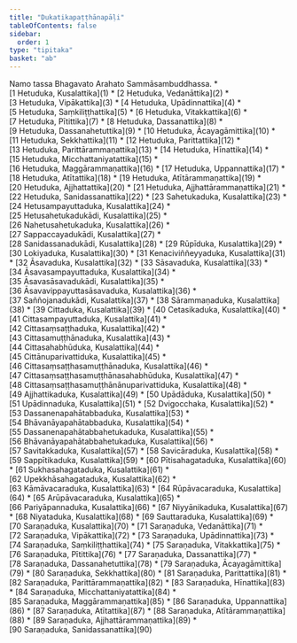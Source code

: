 ```yaml
---
title: "Dukatikapaṭṭhānapāḷi"
tableOfContents: false
sidebar:
  order: 1
type: "tipitaka"
basket: "ab"
---
```


<Paragraph number="1" type="center">
Namo tassa Bhagavato Arahato Sammāsambuddhassa.

</Paragraph>

<TableOfContents>
* [1 Hetuduka, Kusalattika](1)
* [2 Hetuduka, Vedanāttika](2)
* [3 Hetuduka, Vipākattika](3)
* [4 Hetuduka, Upādinnattika](4)
* [5 Hetuduka, Saṃkiliṭṭhattika](5)
* [6 Hetuduka, Vitakkattika](6)
* [7 Hetuduka, Pītittika](7)
* [8 Hetuduka, Dassanattika](8)
* [9 Hetuduka, Dassanahetuttika](9)
* [10 Hetuduka, Ācayagāmittika](10)
* [11 Hetuduka, Sekkhattika](11)
* [12 Hetuduka, Parittattika](12)
* [13 Hetuduka, Parittārammaṇattika](13)
* [14 Hetuduka, Hīnattika](14)
* [15 Hetuduka, Micchattaniyatattika](15)
* [16 Hetuduka, Maggārammaṇattika](16)
* [17 Hetuduka, Uppannattika](17)
* [18 Hetuduka, Atītattika](18)
* [19 Hetuduka, Atītārammaṇattika](19)
* [20 Hetuduka, Ajjhattattika](20)
* [21 Hetuduka, Ajjhattārammaṇattika](21)
* [22 Hetuduka, Sanidassanattika](22)
* [23 Sahetukaduka, Kusalattika](23)
* [24 Hetusampayuttaduka, Kusalattika](24)
* [25 Hetusahetukadukādi, Kusalattika](25)
* [26 Nahetusahetukaduka, Kusalattika](26)
* [27 Sappaccayadukādi, Kusalattika](27)
* [28 Sanidassanadukādi, Kusalattika](28)
* [29 Rūpīduka, Kusalattika](29)
* [30 Lokiyaduka, Kusalattika](30)
* [31 Kenaciviññeyyaduka, Kusalattika](31)
* [32 Āsavaduka, Kusalattika](32)
* [33 Sāsavaduka, Kusalattika](33)
* [34 Āsavasampayuttaduka, Kusalattika](34)
* [35 Āsavasāsavadukādi, Kusalattika](35)
* [36 Āsavavippayuttasāsavaduka, Kusalattika](36)
* [37 Saññojanadukādi, Kusalattika](37)
* [38 Sārammaṇaduka, Kusalattika](38)
* [39 Cittaduka, Kusalattika](39)
* [40 Cetasikaduka, Kusalattika](40)
* [41 Cittasampayuttaduka, Kusalattika](41)
* [42 Cittasaṃsaṭṭhaduka, Kusalattika](42)
* [43 Cittasamuṭṭhānaduka, Kusalattika](43)
* [44 Cittasahabhūduka, Kusalattika](44)
* [45 Cittānuparivattiduka, Kusalattika](45)
* [46 Cittasaṃsaṭṭhasamuṭṭhānaduka, Kusalattika](46)
* [47 Cittasaṃsaṭṭhasamuṭṭhānasahabhūduka, Kusalattika](47)
* [48 Cittasaṃsaṭṭhasamuṭṭhānānuparivattiduka, Kusalattika](48)
* [49 Ajjhattikaduka, Kusalattika](49)
* [50 Upādāduka, Kusalattika](50)
* [51 Upādinnaduka, Kusalattika](51)
* [52 Dvigocchaka, Kusalattika](52)
* [53 Dassanenapahātabbaduka, Kusalattika](53)
* [54 Bhāvanāyapahātabbaduka, Kusalattika](54)
* [55 Dassanenapahātabbahetukaduka, Kusalattika](55)
* [56 Bhāvanāyapahātabbahetukaduka, Kusalattika](56)
* [57 Savitakkaduka, Kusalattika](57)
* [58 Savicāraduka, Kusalattika](58)
* [59 Sappītikaduka, Kusalattika](59)
* [60 Pītisahagataduka, Kusalattika](60)
* [61 Sukhasahagataduka, Kusalattika](61)
* [62 Upekkhāsahagataduka, Kusalattika](62)
* [63 Kāmāvacaraduka, Kusalattika](63)
* [64 Rūpāvacaraduka, Kusalattika](64)
* [65 Arūpāvacaraduka, Kusalattika](65)
* [66 Pariyāpannaduka, Kusalattika](66)
* [67 Niyyānikaduka, Kusalattika](67)
* [68 Niyataduka, Kusalattika](68)
* [69 Sauttaraduka, Kusalattika](69)
* [70 Saraṇaduka, Kusalattika](70)
* [71 Saraṇaduka, Vedanāttika](71)
* [72 Saraṇaduka, Vipākattika](72)
* [73 Saraṇaduka, Upādinnattika](73)
* [74 Saraṇaduka, Saṃkiliṭṭhattika](74)
* [75 Saraṇaduka, Vitakkattika](75)
* [76 Saraṇaduka, Pītittika](76)
* [77 Saraṇaduka, Dassanattika](77)
* [78 Saraṇaduka, Dassanahetuttika](78)
* [79 Saraṇaduka, Ācayagāmittika](79)
* [80 Saraṇaduka, Sekkhattika](80)
* [81 Saraṇaduka, Parittattika](81)
* [82 Saraṇaduka, Parittārammaṇattika](82)
* [83 Saraṇaduka, Hīnattika](83)
* [84 Saraṇaduka, Micchattaniyatattika](84)
* [85 Saraṇaduka, Maggārammaṇattika](85)
* [86 Saraṇaduka, Uppannattika](86)
* [87 Saraṇaduka, Atītattika](87)
* [88 Saraṇaduka, Atītārammaṇattika](88)
* [89 Saraṇaduka, Ajjhattārammaṇattika](89)
* [90 Saraṇaduka, Sanidassanattika](90)
</TableOfContents>
